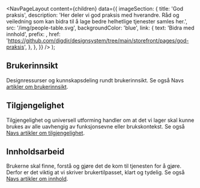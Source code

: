 
  <NavPageLayout
    content={children}
    data={{
      imageSection: {
        title: 'God praksis',
        description:
          'Her deler vi god praksis med hverandre. Råd og veiledning som kan bidra til å lage bedre helhetlige tjenester samles her.',
        src: '/img/people-table.svg',
        backgroundColor: 'blue',
        link: {
          text: 'Bidra med innhold',
          prefix: <BranchingIcon fontSize={26} />,
          href: 'https://github.com/digdir/designsystem/tree/main/storefront/pages/god-praksis',
        },
      },
    }}
  />
);

<Meta
  title='God Praksis'
  description='Råd og veiledning som kan bidra til å lage bedre helhetlige tjenester samles her.'
/>

## Brukerinnsikt

Designressurser og kunnskapsdeling rundt brukerinnsikt. Se også Navs [artikler om brukerinnsikt](https://aksel.nav.no/god-praksis/brukerinnsikt).

<Grid>
  <TeaserCard
    title='Felles innsiktsbase'
    description='Innsikt er gull verdt. Derfor ønsker vi å tilrettelegge for at alle skal kunne dele innsikt i en felles innsiktsbase. '
    href='god-praksis/brukerinnsikt/felles-innsiktsbase'
    author='Digdir'
    date='5. mai 2023'
  />
</Grid>

## Tilgjengelighet

Tilgjengelighet og universell utforming handler om at det vi lager skal kunne brukes av alle uavhengig av funksjonsevne eller brukskontekst. Se også [Navs artikler om tilgjengelighet](https://aksel.nav.no/god-praksis/universell-utforming).

<Grid>
  <TeaserCard
    title='Forstå synsnedsettelse'
    description='Mellom 7 og 10% av befolkningen lever med en synshemming. Hvilke behov har disse menneskene?'
    href='god-praksis/tilgjengelighet/forsta-synsnedsettelse'
    author='Brønnøysundregistrene'
    date='15. mai 2023'
  />
</Grid>

## Innholdsarbeid

Brukerne skal finne, forstå og gjøre det de kom til tjenesten for å gjøre. Derfor er det viktig at vi skriver brukertilpasset, klart og tydelig. Se også [Navs artikler om innhold](https://aksel.nav.no/god-praksis/innholdsarbeid).

<Grid>
  <TeaserCard
    title='Skriveråd'
    description='Skriveråd og prinsipper som bidrar til et godt, brukervennlig og helhetlig språk.'
    href='god-praksis/innholdsarbeid/skriverad'
    author='Digdir'
    date='12. mai 2023'
  />
  <TeaserCard
    title='Skumlesing'
    description='Slik skriver du tekster som er lette å skumlese.'
    href='god-praksis/innholdsarbeid/skumlesing'
    author='Digdir'
    date='26. april 2023'
  />
</Grid>
